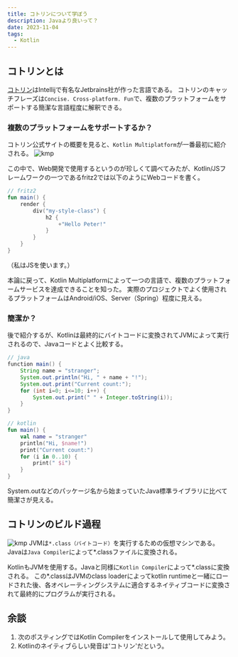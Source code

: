 ```yaml
---
title: コトリンについて学ぼう
description: Javaより良いって？
date: 2023-11-04
tags:
  - Kotlin
---
```


## コトリンとは
[コトリン](https://kotlinlang.org/)はIntellijで有名なJetbrains社が作った言語である。
コトリンのキャッチフレーズは`Concise. Cross‑platform. Fun`で、複数のプラットフォームをサポートする簡潔な言語程度に解釈できる。

### 複数のプラットフォームをサポートするか？
コトリン公式サイトの概要を見ると、`Kotlin Multiplatform`が一番最初に紹介される。
![kmp](/images/lang/kotlin/kotlin-multiplatform.svg)

この中で、Web開発で使用するというのが珍しくて調べてみたが、Kotlin/JSフレームワークの一つであるfritz2では以下のようにWebコードを書く。
``` kotlin showLineNumbers
// fritz2
fun main() {
    render {
        div("my-style-class") {
            h2 {
                +"Hello Peter!"
            }
        }
    }
}
```
（私はJSを使います。）

本論に戻って、Kotlin Multiplatformによって一つの言語で、複数のプラットフォームサービスを達成できることを知った。
実際のプロジェクトでよく使用されるプラットフォームはAndroid/iOS、Server（Spring）程度に見える。

### 簡潔か？
後で紹介するが、Kotlinは最終的にバイトコードに変換されてJVMによって実行されるので、Javaコードとよく比較する。
``` java showLineNumbers
// java
function main() {
    String name = "stranger";
    System.out.println("Hi, " + name + "!");
    System.out.print("Current count:");
    for (int i=0; i<=10; i++) {
        System.out.print(" " + Integer.toString(i));
    }
}
```

``` kotlin showLineNumbers
// kotlin
fun main() {
    val name = "stranger"
    println("Hi, $name!")
    print("Current count:")
    for (i in 0..10) {
        print(" $i")
    }
}
```

System.outなどのパッケージ名から始まっていたJava標準ライブラリに比べて簡潔さが見える。

## コトリンのビルド過程
![kmp](/images/lang/kotlin/complie-process.png)
JVMは`*.class（バイトコード）`を実行するための仮想マシンである。
Javaは`Java Compiler`によって*.classファイルに変換される。

KotlinもJVMを使用する。Javaと同様に`Kotlin Compiler`によって*.classに変換される。
この*.classはJVMのclass loaderによってkotlin runtimeと一緒にロードされた後、各オペレーティングシステムに適合するネイティブコードに変換されて最終的にプログラムが実行される。

## 余談
1. 次のポスティングではKotlin Compilerをインストールして使用してみよう。
2. Kotlinのネイティブらしい発音は'コトリン'だという。
